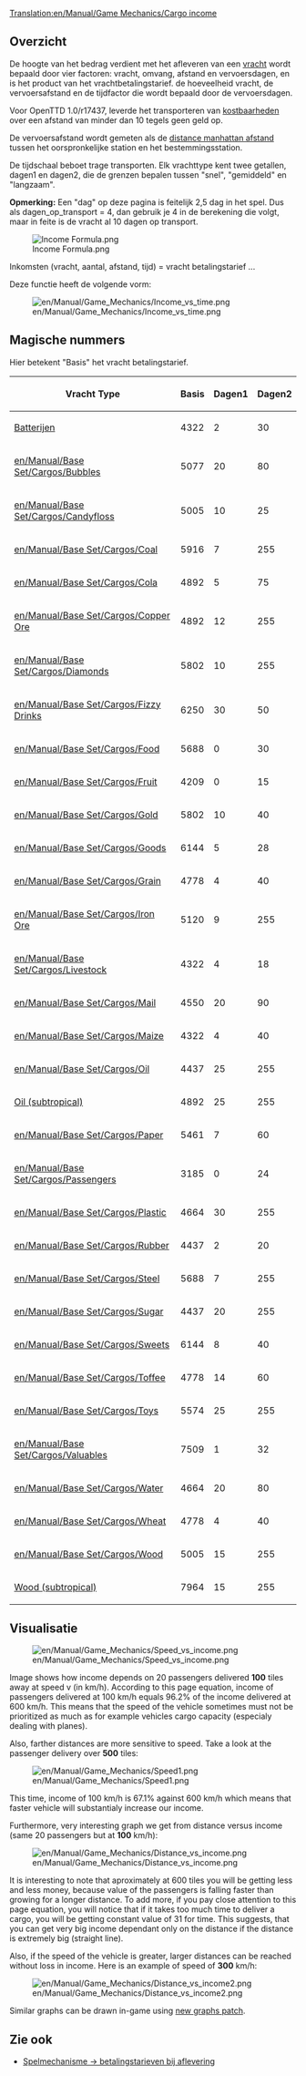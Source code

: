 [[Translation:en/Manual/Game Mechanics/Cargo income]]
{{nl/Vertaling|en/Manual/Game Mechanics/Cargo income|0}}

==Overzicht==

De hoogte van het bedrag verdient met het afleveren van een [[nl/Manual/Vracht|vracht]] wordt bepaald door vier factoren: vracht, omvang, afstand en vervoersdagen, en is het product van het vrachtbetalingstarief. de hoeveelheid vracht, de vervoersafstand en de tijdfactor die wordt bepaald door de vervoersdagen.

Voor OpenTTD 1.0/r17437, leverde het transporteren van [[nl/Manual/Base Set/Cargos/Kostbaarheden|kostbaarheden]] over een afstand van minder dan 10 tegels geen geld op.

De vervoersafstand wordt gemeten als de [https://www.wikipedia.org/wiki/Manhattan distance manhattan afstand] tussen het oorspronkelijke station en het bestemmingsstation.

De tijdschaal beboet trage transporten. Elk vrachttype kent twee getallen, dagen1 en dagen2, die de grenzen bepalen tussen "snel", "gemiddeld" en "langzaam".

'''Opmerking:''' Een "dag" op deze pagina is feitelijk 2,5 dag in het spel. Dus als dagen_op_transport = 4, dan gebruik je 4 in de berekening die volgt, maar in feite is de vracht al 10 dagen op transport.

<!--
<math>
I(c,a,d,t)=c_\mathrm{Basis} \cdot a \cdot d \cdot \max\left(31,
\begin{cases}
255 & t \le c_\mathrm{Dagen1} \\
255 - (t-c_\mathrm{Dagen1}) & c_\mathrm{Dagen1} < t \le c_\mathrm{Dagen1} + c_\mathrm{Dagen2} \\
255 - 2(t-c_\mathrm{Dagen1}) + c_\mathrm{Dagen2} & t > c_\mathrm{Dagen1} + c_\mathrm{Dagen2} 
\end{cases}\right)\cdot\frac{1}{2^{21}}
</math>
-->

[[File:en/Manual/Game Mechanics/Income Formula.png|Income Formula.png]]

Inkomsten (vracht, aantal, afstand, tijd) = vracht betalingstarief ...

Deze functie heeft de volgende vorm:

[[File:en/Manual/Game Mechanics/Income vs time.png]]

==Magische nummers==

Hier betekent "Basis" het vracht betalingstarief.

{| class="wikitable sortable" style="text-align:right"
! Vracht Type !! Basis !! Dagen1 !! Dagen2
|-
|[[nl/Manual/Base Set/Cargos/Batterijen|Batterijen]]||4322||2||30
|-
|[[en/Manual/Base Set/Cargos/Bubbles]]||5077||20||80
|-
|[[en/Manual/Base Set/Cargos/Candyfloss]]||5005||10||25
|-
|[[en/Manual/Base Set/Cargos/Coal]]||5916||7||255
|-
|[[en/Manual/Base Set/Cargos/Cola]]||4892||5||75
|-
|[[en/Manual/Base Set/Cargos/Copper Ore]]||4892||12||255
|-
|[[en/Manual/Base Set/Cargos/Diamonds]]||5802||10||255
|-
|[[en/Manual/Base Set/Cargos/Fizzy Drinks]]||6250||30||50
|-
|[[en/Manual/Base Set/Cargos/Food]]||5688||0||30
|-
|[[en/Manual/Base Set/Cargos/Fruit]]||4209||0||15
|-
|[[en/Manual/Base Set/Cargos/Gold]]||5802||10||40
|-
|[[en/Manual/Base Set/Cargos/Goods]]||6144||5||28
|-
|[[en/Manual/Base Set/Cargos/Grain]]||4778||4||40
|-
|[[en/Manual/Base Set/Cargos/Iron Ore]]||5120||9||255
|-
|[[en/Manual/Base Set/Cargos/Livestock]]||4322||4||18
|-
|[[en/Manual/Base Set/Cargos/Mail]]||4550||20||90
|-
|[[en/Manual/Base Set/Cargos/Maize]]||4322||4||40
|-
|[[en/Manual/Base Set/Cargos/Oil]]||4437||25||255
|-
|[[en/Manual/Base Set/Cargos/Oil|Oil (subtropical)]]||4892||25||255
|-
|[[en/Manual/Base Set/Cargos/Paper]]||5461||7||60
|-
|[[en/Manual/Base Set/Cargos/Passengers]]||3185||0||24
|-
|[[en/Manual/Base Set/Cargos/Plastic]]||4664||30||255
|-
|[[en/Manual/Base Set/Cargos/Rubber]]||4437||2||20
|-
|[[en/Manual/Base Set/Cargos/Steel]]||5688||7||255
|-
|[[en/Manual/Base Set/Cargos/Sugar]]||4437||20||255
|-
|[[en/Manual/Base Set/Cargos/Sweets]]||6144||8||40
|-
|[[en/Manual/Base Set/Cargos/Toffee]]||4778||14||60
|-
|[[en/Manual/Base Set/Cargos/Toys]]||5574||25||255
|-
|[[en/Manual/Base Set/Cargos/Valuables]]||7509||1||32
|-
|[[en/Manual/Base Set/Cargos/Water]]||4664||20||80
|-
|[[en/Manual/Base Set/Cargos/Wheat]]||4778||4||40
|-
|[[en/Manual/Base Set/Cargos/Wood]]||5005||15||255
|-
|[[en/Manual/Base Set/Cargos/Wood|Wood (subtropical)]]||7964||15||255
|}

==Visualisatie==

[[File:en/Manual/Game Mechanics/Speed vs income.png]]

Image shows how income depends on 20 passengers delivered '''100''' tiles away at speed v (in km/h). According to this page equation, income of passengers delivered at 100 km/h equals 96.2% of the income delivered at 600 km/h. This means that the speed of the vehicle sometimes must not be prioritized as much as for example vehicles cargo capacity (especialy dealing with planes).

Also, farther distances are more sensitive to speed. Take a look at the passenger delivery over '''500''' tiles:

[[File:en/Manual/Game Mechanics/Speed1.png]]

This time, income of 100 km/h is 67.1% against 600 km/h which means that faster vehicle will substantialy increase our income.

Furthermore, very interesting graph we get from distance versus income (same 20 passengers but at '''100''' km/h):

[[File:en/Manual/Game Mechanics/Distance vs income.png]]

It is interesting to note that aproximately at 600 tiles you will be getting less and less money, because value of the passengers is falling faster than growing for a longer distance. To add more, if you pay close attention to this page equation, you will notice that if it takes too much time to deliver a cargo, you will be getting constant value of 31 for time. This suggests, that you can get very big income dependant only on the distance if the distance is extremely big (straight line).

Also, if the speed of the vehicle is greater, larger distances can be reached without loss in income. Here is an example of speed of '''300''' km/h:

[[File:en/Manual/Game Mechanics/Distance vs income2.png]]

Similar graphs can be drawn in-game using [http://www.tt-forums.net/viewtopic.php?f=33&t=31984 new graphs patch].

==Zie ook==

*[[nl/Manual/Game Mechanics/Main Page#betalingstarieven-bij-aflevering|Spelmechanisme -> betalingstarieven bij aflevering]]